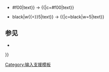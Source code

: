 <span style="border-bottom:{{{w|2}}}px solid {{{c|#00f}}};">{{{1}}}</span><noinclude>
{{documentation|content=
此模板用于在文本内容下生成宽的下划线。

== Usage ==
默认的颜色是{{legend0|#00F}}<code>#00F</code>。要修改颜色，请使用{{para|c|''colour''}}，其中<code>''colour''</code>是颜色的名称或十六进制代码。

默认情况下，下划线的宽度是<code>2px</code>。要修改宽度，请使用{{para|w|''width''}}，其中<code>''width''</code>是以px为单位的宽度。

==示例==
* {{tld|{{BASEPAGENAME}}|text}} &rarr; {{{{BASEPAGENAME}}|text}}
* {{tld|{{BASEPAGENAME}}|c{{=}}#f00|text}} &rarr; {{{{BASEPAGENAME}}|c=#f00|text}}
* {{tld|{{BASEPAGENAME}}|c{{=}}black|w{{=}}5|text}} &rarr; {{{{BASEPAGENAME}}|c=black|w=5|text}}

==参见==
* {{tl|underline}}

[[Category:输入支援模板]]

}}</noinclude>